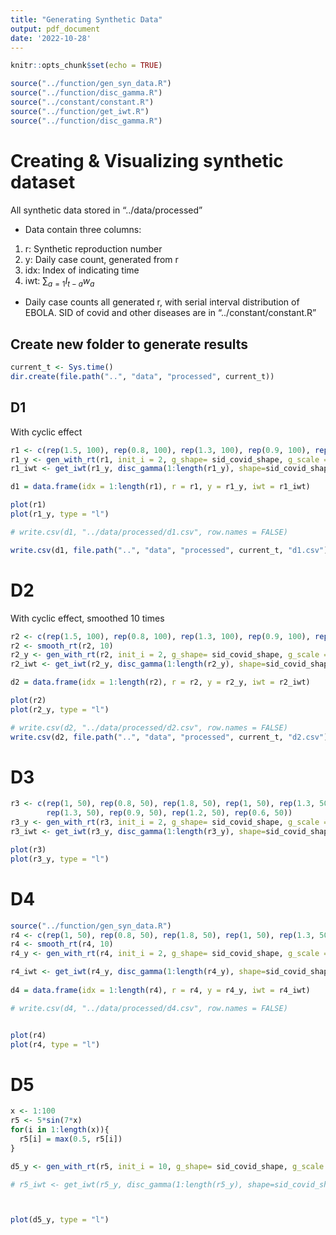 ```yaml
---
title: "Generating Synthetic Data"
output: pdf_document
date: '2022-10-28'
---
```


```r
knitr::opts_chunk$set(echo = TRUE)
```




```r
source("../function/gen_syn_data.R")
source("../function/disc_gamma.R")
source("../constant/constant.R")
source("../function/get_iwt.R")
source("../function/disc_gamma.R")
```


# Creating & Visualizing synthetic dataset

All synthetic data stored in "../data/processed"

- Data contain three columns:

1. r: Synthetic reproduction number
2. y: Daily case count, generated from r
3. idx: Index of indicating time 
4. iwt: $\sum_{a=1}I_{t-a}w_a$

- Daily case counts all generated r, with serial interval distribution of EBOLA. SID of covid and other diseases are in "../constant/constant.R"



## Create new folder to generate results

```r
current_t <- Sys.time()
dir.create(file.path("..", "data", "processed", current_t))

```

## D1

With cyclic effect

```r
r1 <- c(rep(1.5, 100), rep(0.8, 100), rep(1.3, 100), rep(0.9, 100), rep(1, 100))
r1_y <- gen_with_rt(r1, init_i = 2, g_shape= sid_covid_shape, g_scale = sid_covid_scale, cyc_amp = 5)
r1_iwt <- get_iwt(r1_y, disc_gamma(1:length(r1_y), shape=sid_covid_shape, scale=sid_covid_scale))

d1 = data.frame(idx = 1:length(r1), r = r1, y = r1_y, iwt = r1_iwt)

plot(r1)
plot(r1_y, type = "l")

# write.csv(d1, "../data/processed/d1.csv", row.names = FALSE)

write.csv(d1, file.path("..", "data", "processed", current_t, "d1.csv"), row.names = FALSE)
```

# D2

With cyclic effect, smoothed 10 times

```r
r2 <- c(rep(1.5, 100), rep(0.8, 100), rep(1.3, 100), rep(0.9, 100), rep(1, 100))
r2 <- smooth_rt(r2, 10)
r2_y <- gen_with_rt(r2, init_i = 2, g_shape= sid_covid_shape, g_scale = sid_covid_scale, cyc_amp = 0)
r2_iwt <- get_iwt(r2_y, disc_gamma(1:length(r2_y), shape=sid_covid_shape, scale=sid_covid_scale))

d2 = data.frame(idx = 1:length(r2), r = r2, y = r2_y, iwt = r2_iwt)

plot(r2)
plot(r2_y, type = "l")

# write.csv(d2, "../data/processed/d2.csv", row.names = FALSE)
write.csv(d2, file.path("..", "data", "processed", current_t, "d2.csv"), row.names = FALSE)
```


# D3
```r
r3 <- c(rep(1, 50), rep(0.8, 50), rep(1.8, 50), rep(1, 50), rep(1.3, 50), rep(0.8, 50),
        rep(1.3, 50), rep(0.9, 50), rep(1.2, 50), rep(0.6, 50))
r3_y <- gen_with_rt(r3, init_i = 2, g_shape= sid_covid_shape, g_scale = sid_covid_scale, cyc_amp = 5)
r3_iwt <- get_iwt(r3_y, disc_gamma(1:length(r3_y), shape=sid_covid_shape, scale=sid_covid_scale))

plot(r3)
plot(r3_y, type = "l")
```


# D4
```r
source("../function/gen_syn_data.R")
r4 <- c(rep(1, 50), rep(0.8, 50), rep(1.8, 50), rep(1, 50), rep(1.3, 50), rep(0.8, 50), rep(1.3, 50), rep(0.9, 50), rep(1.2, 50), rep(0.6, 50))
r4 <- smooth_rt(r4, 10)
r4_y <- gen_with_rt(r4, init_i = 2, g_shape= sid_covid_shape, g_scale = sid_covid_scale, cyc_amp = 5)

r4_iwt <- get_iwt(r4_y, disc_gamma(1:length(r4_y), shape=sid_covid_shape, scale=sid_covid_scale))
 
d4 = data.frame(idx = 1:length(r4), r = r4, y = r4_y, iwt = r4_iwt)

# write.csv(d4, "../data/processed/d4.csv", row.names = FALSE)


plot(r4)
plot(r4, type = "l")
```






# D5

```r
x <- 1:100
r5 <- 5*sin(7*x)
for(i in 1:length(x)){
  r5[i] = max(0.5, r5[i])
}

d5_y <- gen_with_rt(r5, init_i = 10, g_shape= sid_covid_shape, g_scale = sid_covid_scale, cyc_amp = 0)

# r5_iwt <- get_iwt(r5_y, disc_gamma(1:length(r5_y), shape=sid_covid_shape, scale=sid_covid_scale))



plot(d5_y, type = "l")


```